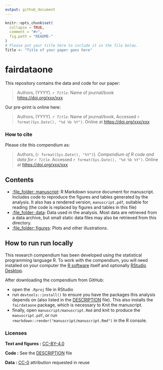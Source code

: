```yaml
---
output: github_document
---
```


<!-- README.md is generated from README.Rmd. Please edit that file -->

```r
knitr::opts_chunk$set(
  collapse = TRUE,
  comment = "#>",
  fig.path = "README-"
)
# Please put your title here to include it in the file below.
Title <- "Title of your paper goes here"
```

# fairdataone

This repository contains the data and code for our paper:

> Authors, (YYYY). _`r Title`_. Name of journal/book <https://doi.org/xxx/xxx>

Our pre-print is online here:

> Authors, (YYYY). _`r Title`_. Name of journal/book, Accessed `r format(Sys.Date(), "%d %b %Y")`. Online at <https://doi.org/xxx/xxx>


### How to cite

Please cite this compendium as:

> Authors, (`r format(Sys.Date(), "%Y")`). _Compendium of R code and data for `r Title`_. Accessed `r format(Sys.Date(), "%d %b %Y")`. Online at <https://doi.org/xxx/xxx>

## Contents

- [:file\_folder: manuscript](/manuscript): R Markdown source document
  for manuscript. Includes code to reproduce the figures and tables
  generated by the analysis. It also has a rendered version,
  `manuscript.pdf`, suitable for reading (the code is replaced by figures
  and tables in this file)
- [:file\_folder: data](/manuscript/data): Data used in the analysis. Most
  data are retrieved from a data archive, but small static data files may also
  be retrieved from this directory.
- [:file\_folder: figures](/manuscript/figures): Plots and other illustrations.

## How to run run locally

This research compendium has been developed using the statistical programming
language R. To work with the compendium, you will need
installed on your computer the [R software](https://cloud.r-project.org/)
itself and optionally [RStudio Desktop](https://rstudio.com/products/rstudio/download/).

After downloading the compendium from GitHub:

- open the `.Rproj` file in RStudio
- run `devtools::install()` to ensure you have the packages this analysis 
  depends on (also listed in the [DESCRIPTION](/DESCRIPTION) file). This also 
  installs the `fairdataone` package, which is necessary to Knit the manuscript.
- finally, open `manuscript/manuscript.Rmd` and knit to produce the `manuscript.pdf`, 
  or run `rmarkdown::render("manuscript/manuscript.Rmd")` in the R console.

### Licenses

**Text and figures :**  [CC-BY-4.0](http://creativecommons.org/licenses/by/4.0/)

**Code :** See the [DESCRIPTION](DESCRIPTION) file

**Data :** [CC-0](http://creativecommons.org/publicdomain/zero/1.0/) attribution requested in reuse

